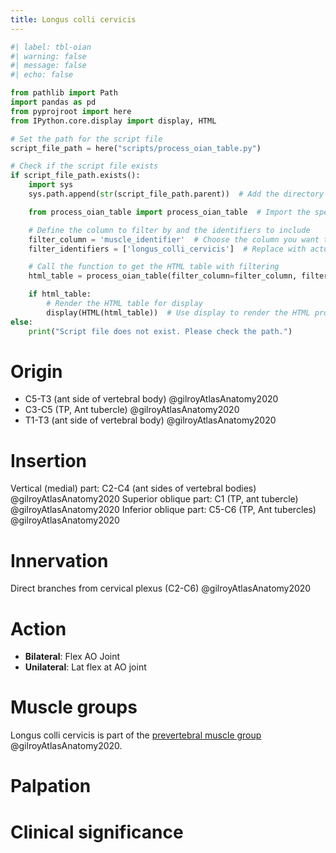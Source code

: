 ```yaml
---
title: Longus colli cervicis
---
```




```python
#| label: tbl-oian
#| warning: false
#| message: false
#| echo: false

from pathlib import Path
import pandas as pd
from pyprojroot import here
from IPython.core.display import display, HTML

# Set the path for the script file
script_file_path = here("scripts/process_oian_table.py")

# Check if the script file exists
if script_file_path.exists():
    import sys
    sys.path.append(str(script_file_path.parent))  # Add the directory of the script to the system path

    from process_oian_table import process_oian_table  # Import the specific function

    # Define the column to filter by and the identifiers to include
    filter_column = 'muscle_identifier'  # Choose the column you want to filter by
    filter_identifiers = ['longus_colli_cervicis']  # Replace with actual identifiers you want to include

    # Call the function to get the HTML table with filtering
    html_table = process_oian_table(filter_column=filter_column, filter_identifiers=filter_identifiers)

    if html_table:
        # Render the HTML table for display
        display(HTML(html_table))  # Use display to render the HTML properly
else:
    print("Script file does not exist. Please check the path.")

```

# Origin {#origin}

- C5-T3 (ant side of vertebral body) @gilroyAtlasAnatomy2020
- C3-C5 (TP, Ant tubercle) @gilroyAtlasAnatomy2020
- T1-T3 (ant side of vertebral body) @gilroyAtlasAnatomy2020

# Insertion {#insertion}

Vertical (medial) part: C2-C4 (ant sides of vertebral bodies) @gilroyAtlasAnatomy2020
Superior oblique part: C1 (TP, ant tubercle) @gilroyAtlasAnatomy2020
Inferior oblique part: C5-C6 (TP, Ant tubercles) @gilroyAtlasAnatomy2020

# Innervation {#innervation}
Direct branches from cervical plexus (C2-C6) @gilroyAtlasAnatomy2020

# Action {#action}

- **Bilateral**: Flex AO Joint
- **Unilateral**: Lat flex at AO joint

# Muscle groups
Longus colli cervicis is part of the [prevertebral muscle group]({{< var ref-oians.path >}}) @gilroyAtlasAnatomy2020.

# Palpation


# Clinical significance